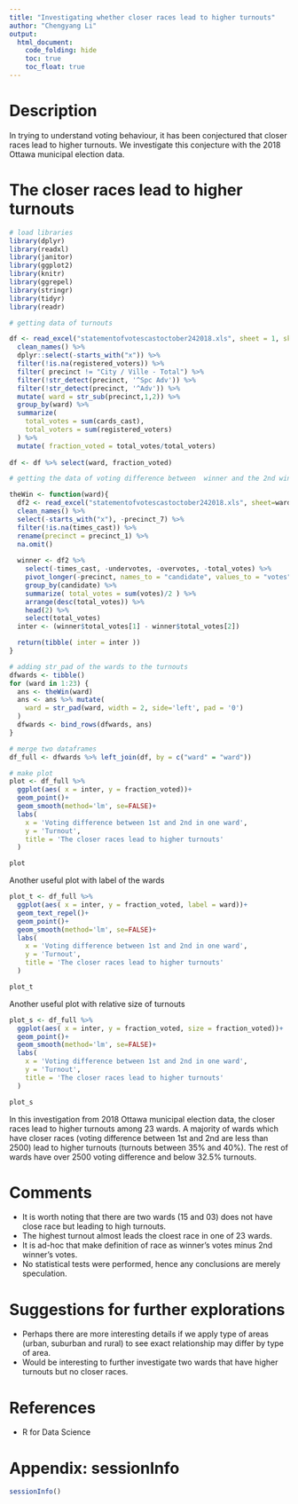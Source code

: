 ```yaml
---
title: "Investigating whether closer races lead to higher turnouts"
author: "Chengyang Li"
output: 
  html_document:
    code_folding: hide
    toc: true
    toc_float: true
---
```



# Description

In trying to understand voting behaviour, it has been conjectured that closer races lead to higher turnouts. We investigate this conjecture with the 2018 Ottawa municipal election data.

# The closer races lead to higher turnouts
```r
# load libraries
library(dplyr)
library(readxl)
library(janitor)
library(ggplot2)
library(knitr)
library(ggrepel)
library(stringr)
library(tidyr)
library(readr)

# getting data of turnouts

df <- read_excel("statementofvotescastoctober242018.xls", sheet = 1, skip=4) %>%
  clean_names() %>% 
  dplyr::select(-starts_with("x")) %>%
  filter(!is.na(registered_voters)) %>%
  filter( precinct != "City / Ville - Total") %>%
  filter(!str_detect(precinct, '^Spc Adv')) %>%
  filter(!str_detect(precinct, '^Adv')) %>%
  mutate( ward = str_sub(precinct,1,2)) %>%
  group_by(ward) %>%
  summarize(
    total_votes = sum(cards_cast),
    total_voters = sum(registered_voters)
  ) %>%
  mutate( fraction_voted = total_votes/total_voters)
  
df <- df %>% select(ward, fraction_voted)

# getting the data of voting difference between  winner and the 2nd winner

theWin <- function(ward){
  df2 <- read_excel("statementofvotescastoctober242018.xls", sheet=ward+2, skip = 3) %>%
  clean_names() %>% 
  select(-starts_with("x"), -precinct_7) %>%
  filter(!is.na(times_cast)) %>%
  rename(precinct = precinct_1) %>%
  na.omit() 
  
  winner <- df2 %>% 
    select(-times_cast, -undervotes, -overvotes, -total_votes) %>%
    pivot_longer(-precinct, names_to = "candidate", values_to = "votes") %>%
    group_by(candidate) %>%
    summarize( total_votes = sum(votes)/2 ) %>%
    arrange(desc(total_votes)) %>%
    head(2) %>%
    select(total_votes) 
  inter <- (winner$total_votes[1] - winner$total_votes[2])

  return(tibble( inter = inter ))
}

# adding str_pad of the wards to the turnouts
dfwards <- tibble()
for (ward in 1:23) {
  ans <- theWin(ward)
  ans <- ans %>% mutate( 
    ward = str_pad(ward, width = 2, side='left', pad = '0') 
  )
  dfwards <- bind_rows(dfwards, ans)
}

# merge two dataframes
df_full <- dfwards %>% left_join(df, by = c("ward" = "ward"))

# make plot
plot <- df_full %>%
  ggplot(aes( x = inter, y = fraction_voted))+
  geom_point()+
  geom_smooth(method='lm', se=FALSE)+
  labs(
    x = 'Voting difference between 1st and 2nd in one ward',
    y = 'Turnout',
    title = 'The closer races lead to higher turnouts'
  )

plot

```

Another useful plot with label of the wards
```r
plot_t <- df_full %>%
  ggplot(aes( x = inter, y = fraction_voted, label = ward))+
  geom_text_repel()+
  geom_point()+
  geom_smooth(method='lm', se=FALSE)+
  labs(
    x = 'Voting difference between 1st and 2nd in one ward',
    y = 'Turnout',
    title = 'The closer races lead to higher turnouts'
  )

plot_t
```

Another useful plot with relative size of turnouts
```r
plot_s <- df_full %>%
  ggplot(aes( x = inter, y = fraction_voted, size = fraction_voted))+
  geom_point()+
  geom_smooth(method='lm', se=FALSE)+
  labs(
    x = 'Voting difference between 1st and 2nd in one ward',
    y = 'Turnout',
    title = 'The closer races lead to higher turnouts'
  )

plot_s

```


In this investigation from 2018 Ottawa municipal election data, the closer races lead to higher turnouts among 23 wards. A majority of wards which have closer races (voting difference between 1st and 2nd are less than 2500) lead to higher turnouts (turnouts between 35% and 40%). The rest of wards have over 2500 voting difference and below 32.5% turnouts.


# Comments

 * It is worth noting that there are two wards (15 and 03) does not have close race but leading to high turnouts.
 * The highest turnout almost leads the cloest race in one of 23 wards.
 * It is ad-hoc that make definition of race as winner's votes minus 2nd winner's votes.
 * No statistical tests were performed, hence any conclusions are merely speculation.
 
# Suggestions for further explorations

 * Perhaps there are more interesting details if we apply type of areas (urban, suburban and rural) to see exact relationship may differ by type of area.
 * Would be interesting to further investigate two wards that have higher turnouts but no closer races.
 
# References

 * R for Data Science

# Appendix: sessionInfo
```r
sessionInfo()
```